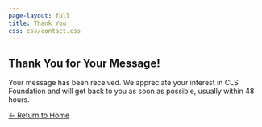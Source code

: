 ```yaml
---
page-layout: full
title: Thank You
css: css/contact.css
---
```


::: {.thanks-section}
## Thank You for Your Message! {.thanks-heading}

::: {.thanks-content}
Your message has been received. We appreciate your interest in CLS Foundation and will get back to you as soon as possible, usually within 48 hours.

[← Return to Home](/)
:::
::: 